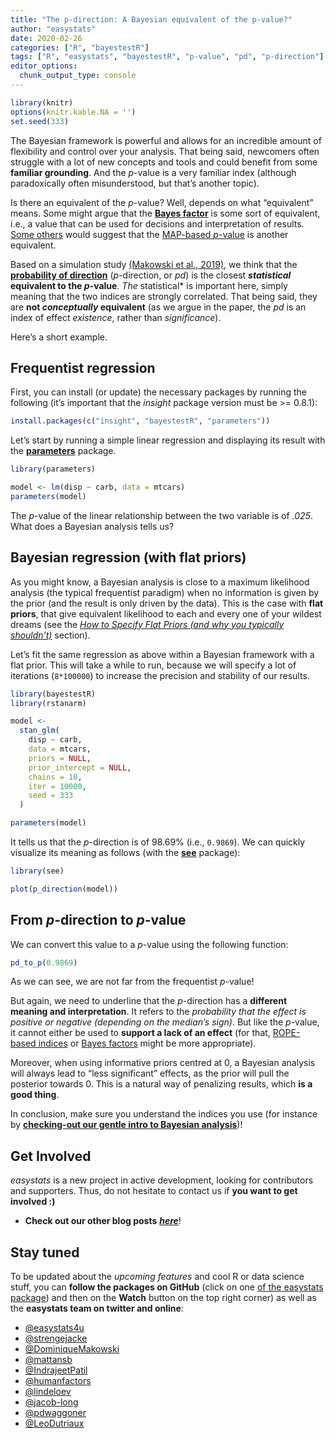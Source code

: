 ```yaml
---
title: "The p-direction: A Bayesian equivalent of the p-value?"
author: "easystats"
date: 2020-02-26
categories: ["R", "bayestestR"]
tags: ["R", "easystats", "bayestestR", "p-value", "pd", "p-direction"]
editor_options: 
  chunk_output_type: console
---
```



```r
library(knitr)
options(knitr.kable.NA = '')
set.seed(333)
```



The Bayesian framework is powerful and allows for an incredible amount of flexibility and control over your analysis. That being said, newcomers often struggle with a lot of new concepts and tools and could benefit from some **familiar grounding**. And the *p*-value is a very familiar index (although paradoxically often misunderstood, but that's another topic).

Is there an equivalent of the *p*-value? Well, depends on what "equivalent" means. Some might argue that the [**Bayes factor**](https://easystats.github.io/bayestestR/articles/bayes_factors.html) is some sort of equivalent, i.e., a value that can be used for decisions and interpretation of results. [Some others](https://www.youtube.com/watch?v=Ip8Ci5KUVRc&t=408s) would suggest that the [MAP-based *p*-value](https://easystats.github.io/bayestestR/reference/p_map.html) is another equivalent.

Based on a simulation study [(Makowski et al., 2019)](https://www.frontiersin.org/articles/10.3389/fpsyg.2019.02767/full), we think that the [**probability of direction**](https://easystats.github.io/bayestestR/articles/probability_of_direction.html) (*p*-direction, or *pd*) is the closest ***statistical* equivalent to the *p*-value***. The *statistical* is important here, simply meaning that the two indices are strongly correlated. That being said, they are **not *conceptually* equivalent** (as we argue in the paper, the *pd* is an index of effect *existence*, rather than *significance*).

Here's a short example.


## Frequentist regression

First, you can install (or update) the necessary packages by running the following (it's important that the *insight* package version must be >= 0.8.1):

```r
install.packages(c("insight", "bayestestR", "parameters"))
```

Let's start by running a simple linear regression and displaying its result with the [**parameters**](https://easystats.github.io/parameters/) package.



```r
library(parameters)

model <- lm(disp ~ carb, data = mtcars)
parameters(model)
```

The *p*-value of the linear relationship between the two variable is of *.025*. What does a Bayesian analysis tells us?


## Bayesian regression (with flat priors)

As you might know, a Bayesian analysis is close to a maximum likelihood analysis (the typical frequentist paradigm) when no information is given by the prior (and the result is only driven by the data). This is the case with **flat priors**, that give equivalent likelihood to each and every one of your wildest dreams (see the [*How to Specify Flat Priors (and why you typically shouldn’t)*](https://cran.r-project.org/web/packages/rstanarm/vignettes/priors.html) section).

Let's fit the same regression as above within a Bayesian framework with a flat prior. This will take a while to run, because we will specify a lot of iterations (`8*100000`) to increase the precision and stability of our results.

```r
library(bayestestR)
library(rstanarm)

model <-
  stan_glm(
    disp ~ carb,
    data = mtcars,
    priors = NULL,
    prior_intercept = NULL,
    chains = 10,
    iter = 10000,
    seed = 333
  )
```
```r
parameters(model)
```

It tells us that the *p*-direction is of 98.69\% (i.e., `0.9869`). We can quickly visualize its meaning as follows (with the [**see**](https://github.com/easystats/see) package):

```r
library(see)

plot(p_direction(model))
```


## From *p*-direction to *p*-value

We can convert this value to a *p*-value using the following function:

```r
pd_to_p(0.9869)
```

As we can see, we are not far from the frequentist *p*-value! 

But again, we need to underline that the *p*-direction has a **different meaning and interpretation**. It refers to the *probability that the effect is positive or negative (depending on the median's sign)*. But like the *p*-value, it cannot either be used to **support a lack of an effect** (for that, [ROPE-based indices](https://easystats.github.io/bayestestR/articles/region_of_practical_equivalence.html) or [Bayes factors](https://easystats.github.io/bayestestR/articles/bayes_factors.html) might be more appropriate). 

Moreover, when using informative priors centred at 0, a Bayesian analysis will always lead to "less significant" effects, as the prior will pull the posterior towards 0. This is a natural way of penalizing results, which **is a good thing**.

In conclusion, make sure you understand the indices you use (for instance by [**checking-out our gentle intro to Bayesian analysis**](https://easystats.github.io/bayestestR/articles/bayestestR.html))!



## Get Involved

*easystats* is a new project in active development, looking for contributors and supporters. Thus, do not hesitate to contact us if **you want to get involved :)**

- **Check out our other blog posts** [***here***](https://easystats.github.io/blog/posts/)!

## Stay tuned 

To be updated about the *upcoming features* and cool R or data science stuff, you can **follow the packages on GitHub** (click on one [of the easystats package](https://github.com/easystats)) and then on the **Watch** button on the top right corner) as well as the **easystats team on twitter and online**:

- [\@easystats4u](https://twitter.com/easystats4u)
- [\@strengejacke](https://twitter.com/strengejacke)
- [\@DominiqueMakowski](https://twitter.com/Dom_Makowski)
- [\@mattansb](https://twitter.com/mattansb)
- [\@IndrajeetPatil](https://twitter.com/patilindrajeets)
- [\@humanfactors](https://twitter.com/humanfactorsio)
- [\@lindeloev](https://twitter.com/jonaslindeloev)
- [\@jacob-long](https://twitter.com/jacobandrewlong)
- [\@pdwaggoner](https://pdwaggoner.github.io/)
- [\@LeoDutriaux](https://twitter.com/LDtrx)
